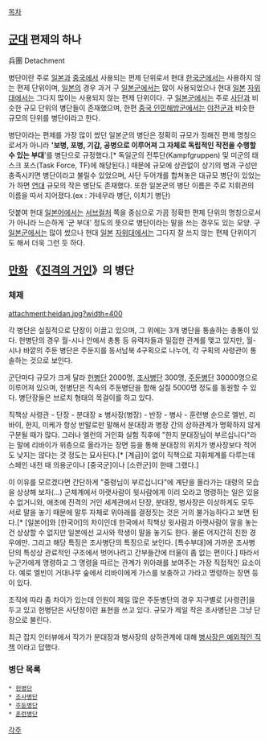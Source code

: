 [[목차]]

== [[군대]] 편제의 하나 ==
兵團
Detachment

병단이란 주로 [[일본]]과 [[중국]]에서 사용되는 편제 단위로서 현대 [[한국군]]에서는 사용하지 않는 편제 단위이며, [[일본]]의 경우 과거 구 [[일본군]]에서는 많이 사용되었으나 현대 [[일본]] [[자위대]]에서는 그다지 많이는 사용되지 않는 편제 단위이다. 구 [[일본군]]에서는 주로 [[사단]]과 비슷한 규모 단위의 병단들이 존재했으며, 한편 [[중국 인민해방군]]에서는 [[야전군]]과 비슷한 규모의 단위를 병단이라고 한다.

병단이라는 편제를 가장 많이 썼던 일본군의 병단은 정확히 규모가 정해진 편제 명칭으로서가 아니라 ''''보병, 포병, 기갑, 공병으로 이루어져 그 자체로 독립적인 작전을 수행할수 있는 부대''''를 병단으로 규정했다.[* 독일군의 전투단(Kampfgruppen) 및 미군의 태스크 포스(Task Force, TF)에 해당된다.] 때문에 규모에 상관없이 상기의 병과 구성만 충족시키면 병단이라고 불릴수 있었으며, 사단 두어개를 합쳐놓은 대규모 병단이 있었는가 하면 [[연대]] 규모의 작은 병단도 존재했다. 또한 일본군의 병단 이름은 주로 지휘관의 이름을 따서 지어졌다.(ex : 가네무라 병단, 이치기 병단)

덧붙여 현대 [[일본어]]에서는 [[서브컬처]] 쪽을 중심으로 가끔 정확한 편제 단위의 명칭으로서가 아니라 느슨하게 '군 부대' 정도의 뜻으로 병단이라는 말을 쓰는 경우도 있는 모양. 구 [[일본군]]에서는 많이 썼으나 현대 [[일본]] [[자위대]]에서는 그다지 잘 쓰지 않는 편제 단위이기도 해서 더욱 그런 듯 하다.
== [[만화]] 《[[진격의 거인]]》의 병단 ==
=== 체제 ===
attachment:heidan.jpg?width=400

각 병단은 실질적으로 단장이 이끌고 있으며, 그 위에는 3개 병단을 통솔하는 총통이 있다. 헌병단의 경우 월-시나 안에서 총통 등 유력자들과 밀접한 관계를 맺고 있지만, 월-시나 바깥의 주둔 병단은 주둔지를 동서남북 4구획으로 나누어, 각 구획의 사령관이 통솔하는 것으로 보인다. 

군단마다 규모가 크게 달라 [[헌병단]] 2000명, [[조사병단]] 300명, [[주둔병단]] 30000명으로 이루어져 있으며, 헌병단은 직속의 주둔병단을 합해 실질 5000명 정도를 동원할 수 있다. 병단장들은 브로치 형태의 목걸이를 하고 있다.

직책상 사령관 - 단장 - 분대장 ≥ 병사장(병장) - 반장 - 병사 - 훈련병 순으로 엘빈, 리바이, 한지, 미케가 항상 반말로만 말해서 분대장과 병장 간의 상하관계가 명확하지 않게 구분될 때가 많다. 그러나 엘런의 거인화 실험 직후에 "한지 분대장님이 부르십니다"라는 말에 리바이가 위층으로 올라가는 장면 등을 통해 분대장의 위치가 병사장보다 적어도 낮지는 않다는 것 정도는 묘사된다.[* [계급]이 없이 직책으로 지휘체계를 다루는데 스페인 내전 때 의용군이나 [중국군]이나 [소련군]이 한때 그랬다.]

이 이유를 모르겠다면 간단하게 "중령님이 부르십니다"에 계단을 올라가는 대령의 모습을 상상해 보자(...) 군체계에서 아랫사람이 윗사람에게 이리 오라고 명령하는 일은 있을 수 없거니와, 애초에 진격의 거인 세계관에서 단장, 분대장, 병사장은 이상하게도 모두 서로 말을 놓기 때문에 말투 자체로 위아래를 결정짓는 것은 거의 불가능하다고 보면 된다.[* [일본어]와 [한국어]의 차이인데 한국에서 직책상 윗사람과 아랫사람이 말을 놓는 건 상상할 수 없지만 일본에선 교사와 학생이 말을 놓기도 한다. 물론 어지간히 친한 경우에만. 그리고 해당 특징은 조사병단의 특징으로 보인다. [특수부대]에 가까운 조사병단의 특성상 관료적인 구조에서 벗어나려고 간부들간에 터울이 좀 없는 편이다.] 따라서 누군가에게 명령하고 그 명령을 따르는 관계가 위아래를 보여주는 가장 직접적인 요소이다. 예로 엘빈이 거대나무 숲에서 리바이에게 가스를 보충하고 가라고 명령하는 장면 등이 있다.

조직에 따라 좀 차이가 있는데 인원이 제일 많은 주둔병단의 경우 지구별로 [사령관]을 두고 있고 헌병단은 사단장이란 표현을 쓰고 있다. 규모가 제일 작은 조사병단은 그냥 단장으로 불린다.

최근 잡지 인터뷰에서 작가가 분대장과 병사장의 상하관계에 대해 [http://shingeki-kyojin.com/archives/39085334.html 병사장은 예외적인 직책] 이라고 답했다.
=== 병단 목록 ===
 * [[헌병단]]
 * [[조사병단]]
 * [[주둔병단]]
 * [[훈련병단]]

[[각주]]
